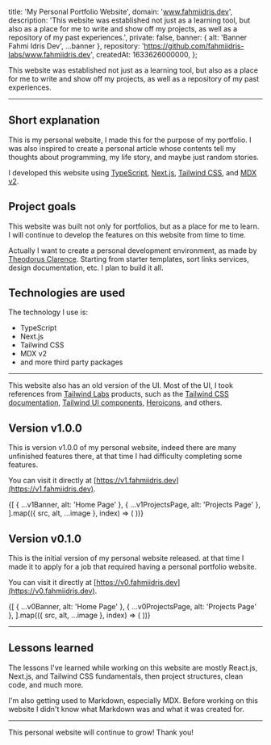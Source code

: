 



  title: 'My Personal Portfolio Website',
  domain: 'www.fahmiidris.dev',
  description:
    'This website was established not just as a learning tool, but also as a place for me to write and show off my projects, as well as a repository of my past experiences.',
  private: false,
  banner: { alt: 'Banner Fahmi Idris Dev', ...banner },
  repository: 'https://github.com/fahmiidris-labs/www.fahmiidris.dev',
  createdAt: 1633626000000,
};

This website was established not just as a learning tool, but also as a place for me to write and show off my projects, as well as a repository of my past experiences.

---

## Short explanation

This is my personal website, I made this for the purpose of my portfolio. I was also inspired to create a personal article whose contents tell my thoughts about programming, my life story, and maybe just random stories.

I developed this website using [TypeScript](https://www.typescriptlang.org), [Next.js](https://nextjs.org), [Tailwind CSS](https://tailwindcss.com), and [MDX v2](https://mdxjs.com).

## Project goals

This website was built not only for portfolios, but as a place for me to learn. I will continue to develop the features on this website from time to time.

Actually I want to create a personal development environment, as made by [Theodorus Clarence](https://theodorusclarence.com). Starting from starter templates, sort links services, design documentation, etc. I plan to build it all.

## Technologies are used

The technology I use is:

- TypeScript
- Next.js
- Tailwind CSS
- MDX v2
- and more third party packages

---

This website also has an old version of the UI. Most of the UI, I took references from [Tailwind Labs](https://www.github.com/tailwindlabs) products, such as the [Tailwind CSS documentation](https://tailwindcss.com), [Tailwind UI components](https://tailwindui.com/components), [Heroicons](https://heroicons.com), and others.

## Version v1.0.0

This is version v1.0.0 of my personal website, indeed there are many unfinished features there, at that time I had difficulty completing some features.

You can visit it directly at [https://v1.fahmiidris.dev](https://v1.fahmiidris.dev).

<div className="grid grid-cols-2 gap-4">
  {[
    { ...v1Banner, alt: 'Home Page' },
    { ...v1ProjectsPage, alt: 'Projects Page' },
  ].map(({ src, alt, ...image }, index) => (
    <Image.WithCaption key={index} src={src} alt={alt} className="my-0" {...image} />
  ))}
</div>

## Version v0.1.0

This is the initial version of my personal website released. at that time I made it to apply for a job that required having a personal portfolio website.

You can visit it directly at [https://v0.fahmiidris.dev](https://v0.fahmiidris.dev).

<div className="grid grid-cols-2 gap-4">
  {[
    { ...v0Banner, alt: 'Home Page' },
    { ...v0ProjectsPage, alt: 'Projects Page' },
  ].map(({ src, alt, ...image }, index) => (
    <Image.WithCaption key={index} src={src} alt={alt} className="my-0" {...image} />
  ))}
</div>

---

## Lessons learned

The lessons I've learned while working on this website are mostly React.js, Next.js, and Tailwind CSS fundamentals, then project structures, clean code, and much more.

I'm also getting used to Markdown, especially MDX. Before working on this website I didn't know what Markdown was and what it was created for.

---

This personal website will continue to grow! Thank you!
